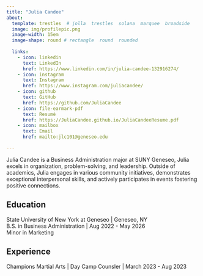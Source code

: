 ```yaml
---
title: "Julia Candee"
about:
  template: trestles  # jolla  trestles  solana  marquee  broadside
  image: img/profilepic.png
  image-width: 15em
  image-shape: round # rectangle  round  rounded
  
  links:
    - icon: linkedin
      text: LinkedIn
      href: https://www.linkedin.com/in/julia-candee-132916274/
    - icon: instagram
      text: Instagram
      href: https://www.instagram.com/juliacandee/
    - icon: github
      text: GitHub
      href: https://github.com/JuliaCandee
    - icon: file-earmark-pdf
      text: Resumé
      href: https://JuliaCandee.github.io/JuliaCandeeResume.pdf
    - icon: mailbox
      text: Email
      href: mailto:jlc101@geneseo.edu

---
```



Julia Candee is a Business Administration major at SUNY Geneseo, Julia excels in organization, problem-solving, and leadership. Outside of academics, Julia engages in various community initiatives, demonstrates exceptional interpersonal skills, and actively participates in events fostering positive connections.


## Education

State University of New York at Geneseo | Geneseo, NY <br>
B.S. in Business Administration | Aug 2022 - May 2026 <br>
Minor in Marketing

## Experience

Champions Martial Arts | Day Camp Counsler  | March 2023 - Aug 2023



